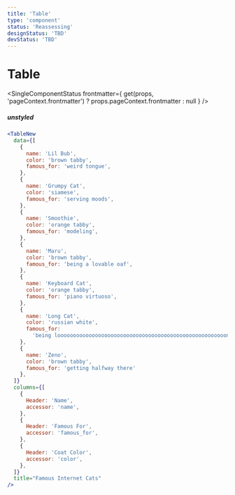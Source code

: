 ```yaml
---
title: 'Table'
type: 'component'
status: 'Reassessing'
designStatus: 'TBD'
devStatus: 'TBD'
---
```



# Table

<SingleComponentStatus
  frontmatter={
    get(props, 'pageContext.frontmatter') ? props.pageContext.frontmatter : null
  }
/>

##### unstyled

```jsx live
<TableNew
  data={[
    {
      name: 'Lil Bub',
      color: 'brown tabby',
      famous_for: 'weird tongue',
    },
    {
      name: 'Grumpy Cat',
      color: 'siamese',
      famous_for: 'serving moods',
    },
    {
      name: 'Smoothie',
      color: 'orange tabby',
      famous_for: 'modeling',
    },
    {
      name: 'Maru',
      color: 'brown tabby',
      famous_for: 'being a lovable oaf',
    },
    {
      name: 'Keyboard Cat',
      color: 'orange tabby',
      famous_for: 'piano virtuoso',
    },
    {
      name: 'Long Cat',
      color: 'russian white',
      famous_for:
        'being loooooooooooooooooooooooooooooooooooooooooooooooooooooong',
    },
    {
      name: 'Zeno',
      color: 'brown tabby',
      famous_for: 'getting halfway there'
    },
  ]}
  columns={[
    {
      Header: 'Name',
      accessor: 'name',
    },
    {
      Header: 'Famous For',
      accessor: 'famous_for',
    },
    {
      Header: 'Coat Color',
      accessor: 'color',
    },
  ]}
  title="Famous Internet Cats"
/>
```